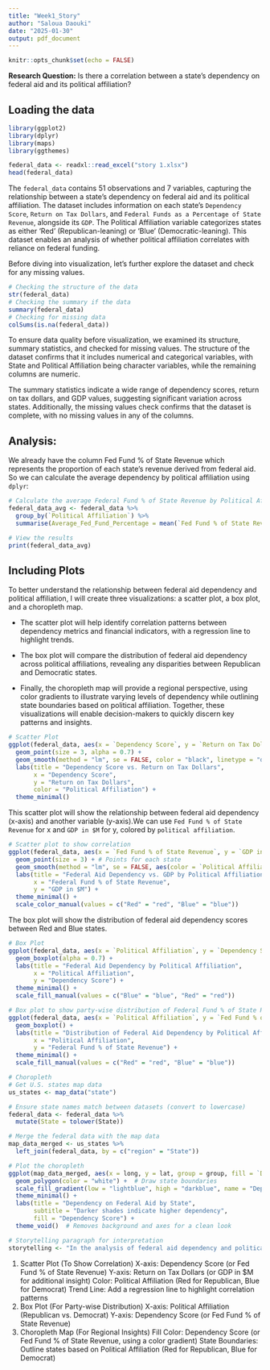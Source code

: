 ```yaml
---
title: "Week1_Story"
author: "Saloua Daouki"
date: "2025-01-30"
output: pdf_document
---
```


```r
knitr::opts_chunk$set(echo = FALSE)
```

**Research Question:** Is there a correlation between a state's dependency on federal aid and its political affiliation?


## Loading the data

```r
library(ggplot2)
library(dplyr)
library(maps)
library(ggthemes)
```


```r
federal_data <- readxl::read_excel("story 1.xlsx")
head(federal_data)
```

The `federal_data` contains 51 observations and 7 variables, capturing the relationship between a state's dependency on federal aid and its political affiliation. The dataset includes information on each state's `Dependency Score`, `Return on Tax Dollars`, and `Federal Funds as a Percentage of State Revenue`, alongside its `GDP`. The Political Affiliation variable categorizes states as either 'Red' (Republican-leaning) or 'Blue' (Democratic-leaning). This dataset enables an analysis of whether political affiliation correlates with reliance on federal funding.

Before diving into visualization, let's further explore the dataset and check for any missing values.

```r
# Checking the structure of the data
str(federal_data)
# Checking the summary if the data
summary(federal_data)
# Checking for missing data
colSums(is.na(federal_data))
```

To ensure data quality before visualization, we examined its structure, summary statistics, and checked for missing values. The structure of the dataset confirms that it includes numerical and categorical variables, with State and Political Affiliation being character variables, while the remaining columns are numeric.

The summary statistics indicate a wide range of dependency scores, return on tax dollars, and GDP values, suggesting significant variation across states. Additionally, the missing values check confirms that the dataset is complete, with no missing values in any of the columns.

## Analysis:

We already have the column Fed Fund % of State Revenue which represents the proportion of each state's revenue derived from federal aid. So we can calculate the average dependency by political affiliation using `dplyr`:

```r
# Calculate the average Federal Fund % of State Revenue by Political Affiliation
federal_data_avg <- federal_data %>%
  group_by(`Political Affiliation`) %>%
  summarise(Average_Fed_Fund_Percentage = mean(`Fed Fund % of State Revenue`))

# View the results
print(federal_data_avg)
```


## Including Plots

To better understand the relationship between federal aid dependency and political affiliation, I will create three visualizations: a scatter plot, a box plot, and a choropleth map. 

- The scatter plot will help identify correlation patterns between dependency metrics and financial indicators, with a regression line to highlight trends. 

- The box plot will compare the distribution of federal aid dependency across political affiliations, revealing any disparities between Republican and Democratic states. 

- Finally, the choropleth map will provide a regional perspective, using color gradients to illustrate varying levels of dependency while outlining state boundaries based on political affiliation. Together, these visualizations will enable decision-makers to quickly discern key patterns and insights.


```r
# Scatter Plot
ggplot(federal_data, aes(x = `Dependency Score`, y = `Return on Tax Dollars`, color = `Political Affiliation`)) +
  geom_point(size = 3, alpha = 0.7) +
  geom_smooth(method = "lm", se = FALSE, color = "black", linetype = "dashed") +
  labs(title = "Dependency Score vs. Return on Tax Dollars",
       x = "Dependency Score",
       y = "Return on Tax Dollars",
       color = "Political Affiliation") +
  theme_minimal()
```

This scatter plot will show the relationship between federal aid dependency (x-axis) and another variable (y-axis).We can use `Fed Fund % of State Revenue` for x and `GDP in $M` for y, colored by `political affiliation`.

```r
# Scatter plot to show correlation
ggplot(federal_data, aes(x = `Fed Fund % of State Revenue`, y = `GDP in $M`, color = `Political Affiliation`)) +
  geom_point(size = 3) + # Points for each state
  geom_smooth(method = "lm", se = FALSE, aes(color = `Political Affiliation`)) + # Linear regression line
  labs(title = "Federal Aid Dependency vs. GDP by Political Affiliation",
       x = "Federal Fund % of State Revenue",
       y = "GDP in $M") +
  theme_minimal() +
  scale_color_manual(values = c("Red" = "red", "Blue" = "blue"))
```

The box plot will show the distribution of federal aid dependency scores between Red and Blue states.

```r
# Box Plot
ggplot(federal_data, aes(x = `Political Affiliation`, y = `Dependency Score`, fill = `Political Affiliation`)) +
  geom_boxplot(alpha = 0.7) +
  labs(title = "Federal Aid Dependency by Political Affiliation",
       x = "Political Affiliation",
       y = "Dependency Score") +
  theme_minimal() +
  scale_fill_manual(values = c("Blue" = "blue", "Red" = "red"))
```

```r
# Box plot to show party-wise distribution of Federal Fund % of State Revenue
ggplot(federal_data, aes(x = `Political Affiliation`, y = `Fed Fund % of State Revenue`, fill = `Political Affiliation`)) +
  geom_boxplot() +
  labs(title = "Distribution of Federal Aid Dependency by Political Affiliation",
       x = "Political Affiliation",
       y = "Federal Fund % of State Revenue") +
  theme_minimal() +
  scale_fill_manual(values = c("Red" = "red", "Blue" = "blue"))
```


```r
# Choropleth
# Get U.S. states map data
us_states <- map_data("state")

# Ensure state names match between datasets (convert to lowercase)
federal_data <- federal_data %>%
  mutate(State = tolower(State))

# Merge the federal data with the map data
map_data_merged <- us_states %>%
  left_join(federal_data, by = c("region" = "State"))

# Plot the choropleth
ggplot(map_data_merged, aes(x = long, y = lat, group = group, fill = `Dependency Score`)) +
  geom_polygon(color = "white") +  # Draw state boundaries
  scale_fill_gradient(low = "lightblue", high = "darkblue", name = "Dependency Score") +
  theme_minimal() +
  labs(title = "Dependency on Federal Aid by State",
       subtitle = "Darker shades indicate higher dependency",
       fill = "Dependency Score") +
  theme_void()  # Removes background and axes for a clean look
```

```r
# Storytelling paragraph for interpretation
storytelling <- "In the analysis of federal aid dependency and political affiliation, we see that Blue states tend to have a higher percentage of their revenue from federal aid compared to Red states. For example, New Mexico, a Blue state, has one of the highest federal fund percentages, while Alabama, a Red state, is on the lower end. The scatter plot suggests that while there is some correlation between federal aid dependency and GDP, other factors, such as state-specific needs, might play a role in explaining these dependencies. The box plot shows a more clustered distribution of federal aid in Blue states, while Red states have a wider range of dependency scores. Overall, the data suggests a relationship between political affiliation and federal aid dependency, though further analysis may be required to understand underlying causes."

```






1. Scatter Plot (To Show Correlation)
X-axis: Dependency Score (or Fed Fund % of State Revenue)
Y-axis: Return on Tax Dollars (or GDP in $M for additional insight)
Color: Political Affiliation (Red for Republican, Blue for Democrat)
Trend Line: Add a regression line to highlight correlation patterns
2. Box Plot (For Party-wise Distribution)
X-axis: Political Affiliation (Republican vs. Democrat)
Y-axis: Dependency Score (or Fed Fund % of State Revenue)
3. Choropleth Map (For Regional Insights)
Fill Color: Dependency Score (or Fed Fund % of State Revenue, using a color gradient)
State Boundaries: Outline states based on Political Affiliation (Red for Republican, Blue for Democrat)
